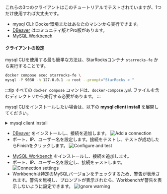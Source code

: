 
これらの3つのクライアントはこのチュートリアルでテストされていますが、1つだけ使用すれば大丈夫です。

- mysql CLI: Docker環境またはあなたのマシンから実行できます。
- [DBeaver](https://dbeaver.io/download/) はコミュニティ版とPro版があります。
- [MySQL Workbench](https://dev.mysql.com/downloads/workbench/)

#### クライアントの設定

<Tabs groupId="client">
<TabItem value="mysqlCLI" label="mysql CLI" default>

mysql CLIを使用する最も簡単な方法は、StarRocksコンテナ `starrocks-fe` から実行することです。

```bash
docker compose exec starrocks-fe \
mysql -P 9030 -h 127.0.0.1 -u root --prompt="StarRocks > "
```

:::tip
すべての `docker compose` コマンドは、`docker-compose.yml` ファイルを含むディレクトリから実行する必要があります。
:::

mysql CLIをインストールしたい場合は、以下の **mysql client install** を展開してください。

<details>

<summary>mysql client install</summary>

- macOS: Homebrewを使用していて、MySQL Serverが不要な場合は、`brew install mysql` を実行してCLIをインストールします。
- Linux: `mysql` クライアントのためにリポジトリシステムを確認してください。例えば、`yum install mariadb`。
- Microsoft Windows: [MySQL Community Server](https://dev.mysql.com/downloads/mysql/) をインストールし、提供されたクライアントを実行するか、WSLから `mysql` を実行します。

</details>

</TabItem>

<TabItem value="DBeaver" label="DBeaver" >

- [DBeaver](https://dbeaver.io/download/) をインストールし、接続を追加します。
![Add a connection](./DBeaver-1.png)
- ポート、IP、ユーザー名を設定します。接続をテストし、テストが成功したらFinishをクリックします。
![Configure and test](./DBeaver-2.png)

</TabItem>
<TabItem value="MySQLWorkbench" label="MySQL Workbench">

- [MySQL Workbench](https://dev.mysql.com/downloads/workbench/) をインストールし、接続を追加します。
- ポート、IP、ユーザー名を設定し、接続をテストします。
![Connection settings](./Workbench-1.png)
- Workbenchは特定のMySQLバージョンをチェックするため、警告が表示されます。警告を無視し、プロンプトが表示されたら、Workbenchが警告を表示しないように設定できます。
![Ignore warning](./Workbench-2.png)
</TabItem>

</Tabs>